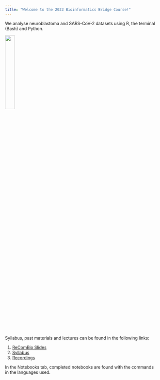 ```yaml
---
title: "Welcome to the 2023 Bioinformatics Bridge Course!"
---
```


We analyse neuroblastoma and SARS-CoV-2 datasets using R, the terminal (Bash) and Python.

<img src="images/sammy laptop.png" style="width:25%">

Syllabus, past materials and lectures can be found in the following links:

1) [ReComBio Slides](https://docs.google.com/presentation/d/12SRZvPIyyqakpi4PASBkZc0hAlBhHBzw/edit#slide=id.p1)
2) [Syllabus](https://docs.google.com/document/d/1nxLkPso9fEMIKJOuPksHgw7dGR_v44Rb/edit)
3) [Recordings](https://drive.google.com/drive/u/0/folders/1zZ7IHqfLDHtJtTj2MIaHk7Pco7EY5JO6)

In the Notebooks tab, completed notebooks are found with the commands in the languages used.

